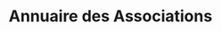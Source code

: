 ---
layout: ../../../layouts/AssoSort.astro
title: "Annuaire des Associations"
typeFilter: feminisme
affiliationFilter: lettres
---